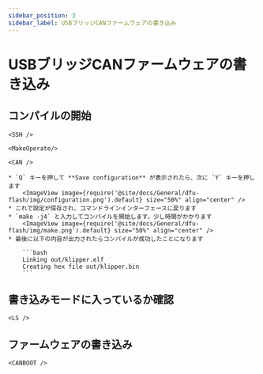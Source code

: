 ```yaml
---
sidebar_position: 3
sidebar_label: USBブリッジCANファームウェアの書き込み
---
```




# USBブリッジCANファームウェアの書き込み

## コンパイルの開始

    <SSH />

    <MakeOperate/>

    <CAN />

    * `Q` キーを押して **Save configuration** が表示されたら、次に `Y` キーを押します
        <ImageView image={require('@site/docs/General/dfu-flash/img/configuration.png').default} size="50%" align="center" />
    * これで設定が保存され、コマンドラインインターフェースに戻ります
    * `make -j4` と入力してコンパイルを開始します。少し時間がかかります
        <ImageView image={require('@site/docs/General/dfu-flash/img/make.png').default} size="50%" align="center" />
    * 最後に以下の内容が出力されたらコンパイルが成功したことになります

        ```bash
        Linking out/klipper.elf
        Creating hex file out/klipper.bin
        ```

## 書き込みモードに入っているか確認

    <LS />

## ファームウェアの書き込み

    <CANBOOT />